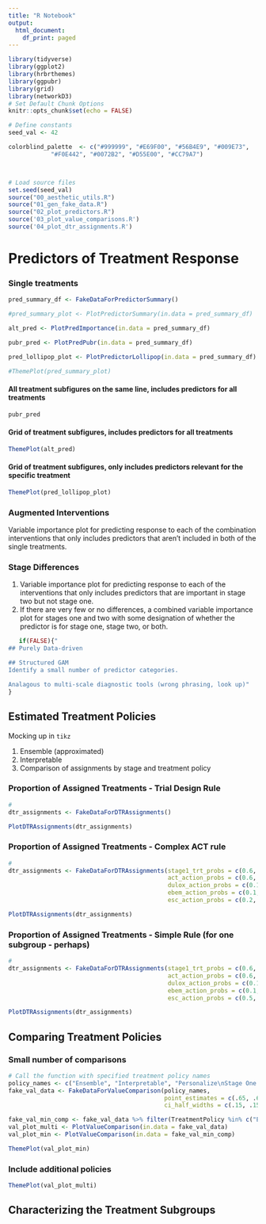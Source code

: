 ```yaml
---
title: "R Notebook"
output:
  html_document:
    df_print: paged
---
```


```r
library(tidyverse)
library(ggplot2)
library(hrbrthemes)
library(ggpubr)
library(grid)
library(networkD3)
# Set Default Chunk Options
knitr::opts_chunk$set(echo = FALSE)

# Define constants
seed_val <- 42

colorblind_palette  <- c("#999999", "#E69F00", "#56B4E9", "#009E73",
            "#F0E442", "#0072B2", "#D55E00", "#CC79A7")



# Load source files
set.seed(seed_val)
source("00_aesthetic_utils.R")
source("01_gen_fake_data.R")
source("02_plot_predictors.R")
source('03_plot_value_comparisons.R')
source('04_plot_dtr_assignments.R')
```

# Predictors of Treatment Response
### Single treatments
```r
pred_summary_df <- FakeDataForPredictorSummary()

#pred_summary_plot <- PlotPredictorSummary(in.data = pred_summary_df)

alt_pred <- PlotPredImportance(in.data = pred_summary_df)

pubr_pred <- PlotPredPubr(in.data = pred_summary_df)

pred_lollipop_plot <- PlotPredictorLollipop(in.data = pred_summary_df)

#ThemePlot(pred_summary_plot)
```
#### All treatment subfigures on the same line, includes predictors for all treatments
```r
pubr_pred
```

#### Grid of treatment subfigures, includes predictors for all treatments
```r
ThemePlot(alt_pred)
```

#### Grid of treatment subfigures, only includes predictors relevant for the specific treatment
```r
ThemePlot(pred_lollipop_plot)
```

### Augmented Interventions
Variable importance plot for predicting response to each of the combination interventions that only includes predictors that aren't included in both of the single treatments.

### Stage Differences
1. Variable importance plot for predicting response to each of the interventions that only includes predictors that are important in stage two but not stage one.
2. If there are very few or no differences, a combined variable importance plot for stages one and two with some designation of whether the predictor is for stage one, stage two, or both.

```r

   if(FALSE){"
## Purely Data-driven

## Structured GAM
Identify a small number of predictor categories.

Analagous to multi-scale diagnostic tools (wrong phrasing, look up)"
}
```
## Estimated Treatment Policies
Mocking up in `tikz`

1. Ensemble (approximated)
2. Interpretable
3. Comparison of assignments by stage and treatment policy

### Proportion of Assigned Treatments - Trial Design Rule
```r
# 
dtr_assignments <- FakeDataForDTRAssignments()

PlotDTRAssignments(dtr_assignments)
```


### Proportion of Assigned Treatments - Complex ACT rule
```r
# 
dtr_assignments <- FakeDataForDTRAssignments(stage1_trt_probs = c(0.6, 0.1, 0.2, 0.1), 
                                             act_action_probs = c(0.6, 0.1, 0.3), 
                                             dulox_action_probs = c(0.1, 0.8, 0.1), 
                                             ebem_action_probs = c(0.1, 0.4, 0.5),
                                             esc_action_probs = c(0.2, 0.8, 0))

PlotDTRAssignments(dtr_assignments)
```


### Proportion of Assigned Treatments - Simple Rule (for one subgroup - perhaps)
```r
# 
dtr_assignments <- FakeDataForDTRAssignments(stage1_trt_probs = c(0.6, 0, 0, 0.4), 
                                             act_action_probs = c(0.6, 0.4, 0), 
                                             dulox_action_probs = c(0.1, 0.8, 0.1), 
                                             ebem_action_probs = c(0.1, 0.4, 0.5),
                                             esc_action_probs = c(0.5, 0.5, 0))

PlotDTRAssignments(dtr_assignments)
```


## Comparing Treatment Policies
### Small number of comparisons
```r
# Call the function with specified treatment policy names
policy_names <- c("Ensemble", "Interpretable", "Personalize\nStage One Only", "Best Single\nTreatment", "As-randomized")
fake_val_data <- FakeDataForValueComparison(policy_names,
                                            point_estimates = c(.65, .6, .475, .4, .3),
                                            ci_half_widths = c(.15, .15, .15, .15, .1))

fake_val_min_comp <- fake_val_data %>% filter(TreatmentPolicy %in% c("Ensemble", "Interpretable","As-randomized"))
val_plot_multi <- PlotValueComparison(in.data = fake_val_data)
val_plot_min <- PlotValueComparison(in.data = fake_val_min_comp)

ThemePlot(val_plot_min)
```
### Include additional policies
```r
ThemePlot(val_plot_multi)
```
## Characterizing the Treatment Subgroups
